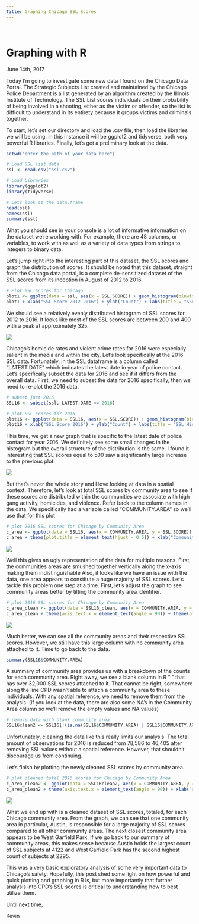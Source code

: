 ```yaml
---
Title: Graphing Chicago SSL Scores
---
```

<br>

# **Graphing with R**

June 14th, 2017

Today I'm going to investigate some new data I found on the Chicago Data Portal.  The Strategic Subjects List created and maintained by the Chicago Police Department is a list generated by an algorithm created by the Illinois Institute of Technology.  The SSL List scores individuals on their probability of being involved in a shooting, either as the victim or offender, so the list is difficult to understand in its entirety because it groups victims and criminals together.  

To start, let's set our directory and load the .csv file, then load the libraries we will be using, in this instance it will be ggplot2 and tidyverse, both very powerful R libraries.  Finally, let's get a preliminary look at the data.
```r
setwd("enter the path of your data here")

# Load SSL list data
ssl <- read.csv("ssl.csv")

# Load Libraries
library(ggplot2)
library(tidyverse)

# Lets look at the data.frame
head(ssl)
names(ssl)
summary(ssl)
```

What you should see in your console is a lot of informative information on the dataset we're working with.  For example, there are 48 columns, or variables, to work with as well as a variety of data types from strings to integers to binary data.  

Let's jump right into the interesting part of this dataset, the SSL scores and graph the distribution of scores.  It should be noted that this dataset, straight from the Chicago data portal, is a complete de-sensitized dataset of the SSL scores from its inception in August of 2012 to 2016.

```R
# Plot SSL Scores for Chicago
plot1 <- ggplot(data = ssl, aes(x = SSL.SCORE)) + geom_histogram(binwidth = 5)
plot1 + xlab("SSL Score 2012-2016") + ylab("Count") + labs(title = "SSL Histogram 2012 to 2016") + theme(plot.title = element_text(hjust = 0.5))
```

We should see a relatively evenly distributed histogram of SSL scores for 2012 to 2016.  It looks like most of the SSL scores are between 200 and 400 with a peak at approximately 325.  

![](images\SSL12-16.jpeg)

Chicago's homicide rates and violent crime rates for 2016 were especially salient in the media and within the city.  Let's look specifically at the 2016 SSL data.  Fortunately, in the SSL dataframe is a column called "LATEST.DATE" which indicates the latest date in year of police contact.  Let's specifically subset the data for 2016 and see if it differs from the overall data.  First, we need to subset the data for 2016 specifically, then we need to re-plot the 2016 data.

```R
# subset just 2016
SSL16 <- subset(ssl, LATEST.DATE == 2016)

# plot SSL scores for 2016
plot16 <- ggplot(data = SSL16, aes(x = SSL.SCORE)) + geom_histogram(binwidth = 5)
plot16 + xlab("SSL Score 2016") + ylab("Count") + labs(title = "SSL Histogram for 2016") + theme(plot.title = element_text(hjust = 0.5))
```

This time, we get a new graph that is specific to the latest date of police contact for year 2016.  We definitely see some small changes in the histogram but the overall structure of the distribution is the same.  I found it interesting that SSL scores equal to 500 saw a significantly large increase to the previous plot.  

![](images\SSL16.jpeg)

But that's never the whole story and I love looking at data in a spatial context.  Therefore, let's look at total SSL scores by community area to see if these scores are distributed within the communities we associate with high gang activity, homicides, and violence.  Refer back to the column names in the data.  We specifically had a variable called "COMMUNITY.AREA" so we'll use that for this plot  

```R
# plot 2016 SSL scores for Chicago by Community Area
c_area <- ggplot(data = SSL16, aes(x = COMMUNITY.AREA, y = SSL.SCORE)) + geom_col()
c_area + theme(plot.title = element_text(hjust = 0.5)) + xlab("Community Area") + ylab("SSL Score") + labs(title = "Community Area SSL scores")
```

![](images\SSL_hist_1.jpeg)

Well this gives an ugly representation of the data for multiple reasons.  First, the communities areas are smushed together vertically along the x-axis making them indistinguishable  Also, it looks like we have an issue with the data, one area appears to constitute a huge majority of SSL scores.  Let's tackle this problem one step at a time.  First, let's adjust the graph to see community areas better by tilting the community area identifier.

```R
# plot 2016 SSL scores for Chicago by Community Area
c_area_clean <- ggplot(data = SSL16_clean, aes(x = COMMUNITY.AREA, y = SSL.SCORE)) + geom_col()
c_area_clean + theme(axis.text.x = element_text(angle = 90)) + theme(plot.title = element_text(hjust = 0.5)) + xlab("Community Area") + ylab("SSL Score") + labs(title = "Community Area SSL scores")
```

![](images\SSL_hist_2.jpeg)

Much better, we can see all the community areas and their respective SSL scores.  However, we still have this large column with no community area attached to it.  Time to go back to the data.  

```R
summary(SSL16$COMMUNITY.AREA)
```
A summary of community area provides us with a breakdown of the counts for each community area.  Right away, we see a blank column in R " " that has over 32,000 SSL scores attached to it.  That cannot be right, somewhere along the line CPD wasn't able to attach a community area to these individuals.  With any spatial reference, we need to remove them from the analysis.  (If you look at the data, there are also some NA's in the Community Area column so we'll remove the empty values and NA values)

```R
# remove data with blank community area
SSL16clean2 <- SSL16[!(is.na(SSL16$COMMUNITY.AREA) | SSL16$COMMUNITY.AREA == " "), ]
```
Unfortunately, cleaning the data like this really limits our analysis.  The total amount of observations for 2016 is reduced from 78,586 to 46,405 after removing SSL values without a spatial reference.  However, that shouldn't discourage us from continuing.  

Let's finish by plotting the newly cleaned SSL scores by community area.

```R
# plot cleaned total 2016 scores for Chicago by Community Area
c_area_clean2 <- ggplot(data = SSL16clean2, aes(x = COMMUNITY.AREA, y = SSL.SCORE)) + geom_col()
c_area_clean2 + theme(axis.text.x = element_text(angle = 90)) + xlab("Community Area") + ylab("SSL Score") + labs(title = "Community Area SSL scores")
```
![](images\Comm_area_SSL.jpeg)

What we end up with is a cleaned dataset of SSL scores, totaled, for each Chicago community area.  From the graph, we can see that one community area in particular, Austin, is responsible for a large majority of SSL scores compared to all other community areas.  The next closest community area appears to be West Garfield Park.  If we go back to our summary of community areas, this makes sense because Austin holds the largest count of SSL subjects at 4122 and West Garfield Park has the second highest count of subjects at 2295.  

This was a very basic exploratory analysis of some very important data to Chicago's safety.  Hopefully, this post shed some light on how powerful and quick plotting and graphing in R is, but more importantly that further analysis into CPD's SSL scores is critical to understanding how to best utilize them.  

Until next time,

Kevin